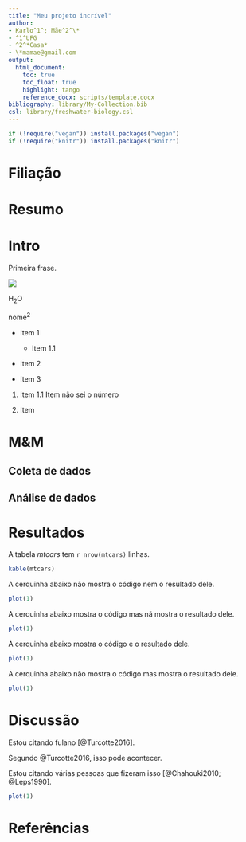 ```yaml
---
title: "Meu projeto incrível"
author:
- Karlo^1^; Mãe^2^\*
- ^1^UFG
- ^2^*Casa*
- \*mamae@gmail.com
output: 
  html_document:
    toc: true
    toc_float: true
    highlight: tango
    reference_docx: scripts/template.docx
bibliography: library/My-Collection.bib
csl: library/freshwater-biology.csl
---
```


```r
if (!require("vegan")) install.packages("vegan")
if (!require("knitr")) install.packages("knitr")
```

<!-- https://github.com/citation-style-language/styles -->

# Filiação

# Resumo

# Intro
 
Primeira frase.

![](figures/meu-plot.png)

<!-- 
~~Eu~~ adoro *bolo* de **chocolate**. 
lklçfdsgjçlskfdjglçksfjglçkjsfdçlkgjçsflkgj
-->

H~2~O

nome^2^


- Item 1
  - Item 1.1

- Item 2

+ Item 3

1. Item
  1.1 Item não sei o número

2. Item

# M&M

## Coleta de dados

## Análise de dados


# Resultados

A tabela *mtcars* tem `r nrow(mtcars)` linhas.

```r
kable(mtcars)
```




A cerquinha abaixo não mostra o código nem o resultado dele.

```r
plot(1)
```

A cerquinha abaixo mostra o código mas nã mostra o resultado dele.

```r
plot(1)
```

A cerquinha abaixo mostra o código e o resultado dele.

```r
plot(1)
```

A cerquinha abaixo não mostra o código mas mostra o resultado dele.

```r
plot(1)
```



# Discussão

Estou citando fulano [@Turcotte2016].

Segundo @Turcotte2016, isso pode acontecer.

Estou citando várias pessoas que fizeram isso [@Chahouki2010; @Leps1990].

```r
plot(1)
```


# Referências
